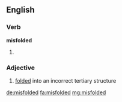 ==English==

===Verb===
'''misfolded'''

# {{past of|misfold}}

===Adjective===
{{en-adj}}

# {{context|of a protein or nucleic acid}} [[folded]] into an incorrect tertiary structure

[[de:misfolded]]
[[fa:misfolded]]
[[mg:misfolded]]